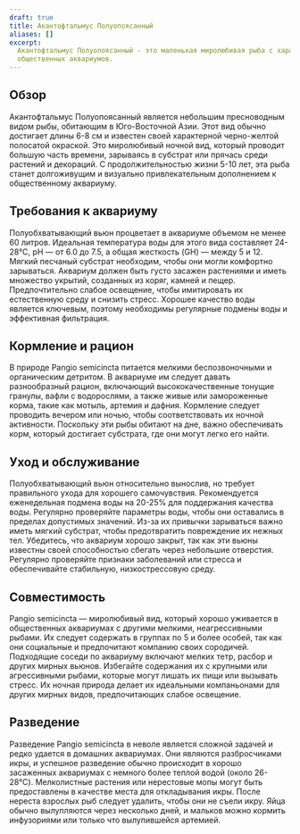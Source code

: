 ```yaml
---
draft: true
title: Акантофтальмус Полуопоясанный
aliases: []
excerpt:
  Акантофтальмус Полуопоясанный - это маленькая миролюбивая рыба с характерной полосатой окраской, подходящая для
  общественных аквариумов.
---
```


## Обзор

Акантофтальмус Полуопоясанный является небольшим пресноводным видом рыбы, обитающим в Юго-Восточной Азии. Этот вид
обычно достигает длины 6-8 см и известен своей характерной черно-желтой полосатой окраской. Это миролюбивый ночной вид,
который проводит большую часть времени, зарываясь в субстрат или прячась среди растений и декораций. С
продолжительностью жизни 5-10 лет, эта рыба станет долгоживущим и визуально привлекательным дополнением к общественному
аквариуму.

## Требования к аквариуму

Полуобхватывающий вьюн процветает в аквариуме объемом не менее 60 литров. Идеальная температура воды для этого вида
составляет 24-28°C, pH — от 6.0 до 7.5, а общая жесткость (GH) — между 5 и 12. Мягкий песчаный субстрат необходим, чтобы
они могли комфортно зарываться. Аквариум должен быть густо засажен растениями и иметь множество укрытий, созданных из
коряг, камней и пещер. Предпочтительно слабое освещение, чтобы имитировать их естественную среду и снизить стресс.
Хорошее качество воды является ключевым, поэтому необходимы регулярные подмены воды и эффективная фильтрация.

## Кормление и рацион

В природе Pangio semicincta питается мелкими беспозвоночными и органическим детритом. В аквариуме им следует давать
разнообразный рацион, включающий высококачественные тонущие гранулы, вафли с водорослями, а также живые или замороженные
корма, такие как мотыль, артемия и дафния. Кормление следует проводить вечером или ночью, чтобы соответствовать их
ночной активности. Поскольку эти рыбы обитают на дне, важно обеспечивать корм, который достигает субстрата, где они
могут легко его найти.

## Уход и обслуживание

Полуобхватывающий вьюн относительно вынослив, но требует правильного ухода для хорошего самочувствия. Рекомендуется
еженедельная подмена воды на 20-25% для поддержания качества воды. Регулярно проверяйте параметры воды, чтобы они
оставались в пределах допустимых значений. Из-за их привычки зарываться важно иметь мягкий субстрат, чтобы предотвратить
повреждение их нежных тел. Убедитесь, что аквариум хорошо закрыт, так как эти вьюны известны своей способностью сбегать
через небольшие отверстия. Регулярно проверяйте признаки заболеваний или стресса и обеспечивайте стабильную,
низкострессовую среду.

## Совместимость

Pangio semicincta — миролюбивый вид, который хорошо уживается в общественных аквариумах с другими мелкими,
неагрессивными рыбами. Их следует содержать в группах по 5 и более особей, так как они социальные и предпочитают
компанию своих сородичей. Подходящие соседи по аквариуму включают мелких тетр, расбор и других мирных вьюнов. Избегайте
содержания их с крупными или агрессивными рыбами, которые могут лишать их пищи или вызывать стресс. Их ночная природа
делает их идеальными компаньонами для других мирных видов, предпочитающих слабое освещение.

## Разведение

Разведение Pangio semicincta в неволе является сложной задачей и редко удается в домашних аквариумах. Они являются
разбросчиками икры, и успешное разведение обычно происходит в хорошо засаженных аквариумах с немного более теплой водой
(около 26-28°C). Мелколистные растения или нерестовые мопы могут быть предоставлены в качестве места для откладывания
икры. После нереста взрослых рыб следует удалить, чтобы они не съели икру. Яйца обычно вылупляются через несколько дней,
и мальков можно кормить инфузориями или только что вылупившейся артемией.
